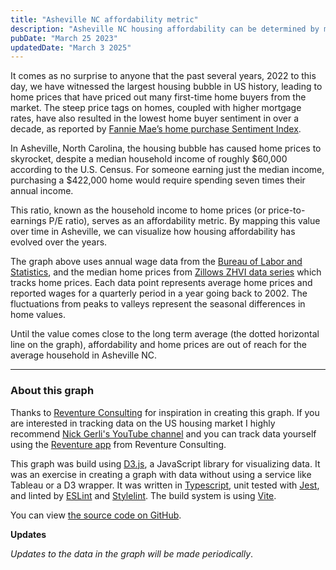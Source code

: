 ```yaml
---
title: "Asheville NC affordability metric"
description: "Asheville NC housing affordability can be determined by measuring the median household income in Asheville to the home prices. This ratio, known as the household income to home prices (or price-to-earnings P/E ratio), serves as an affordability metric. By mapping this value over time in Asheville, we can visualize how housing affordability has evolved over the years"
pubDate: "March 25 2023"
updatedDate: "March 3 2025"
---
```


It comes as no surprise to anyone that the past several years, 2022 to this day, we have witnessed the largest housing bubble in US history, leading to home prices that have priced out many first-time home buyers from the market. The steep price tags on homes, coupled with higher mortgage rates, have also resulted in the lowest home buyer sentiment in over a decade, as reported by [Fannie Mae’s home purchase Sentiment Index](https://www.fanniemae.com/research-and-insights/surveys-indices/national-housing-survey).

In Asheville, North Carolina, the housing bubble has caused home prices to skyrocket, despite a median household income of roughly $60,000 according to the U.S. Census. For someone earning just the median income, purchasing a $422,000 home would require spending seven times their annual income.

This ratio, known as the household income to home prices (or price-to-earnings P/E ratio), serves as an affordability metric. By mapping this value over time in Asheville, we can visualize how housing affordability has evolved over the years.


<PEGraph />

The graph above uses annual wage data from the [Bureau of Labor and Statistics](https://www.bls.gov/data/),
and the median home prices from [Zillows ZHVI data series](https://www.zillow.com/research/data/) which tracks home prices. 
Each data point represents average home prices and reported wages for a quarterly period in a year going back
to 2002. The fluctuations from peaks to valleys represent the seasonal differences in home values.

Until the value comes close to the long term average (the dotted horizontal line on the graph), affordability and home prices are out of reach for the average household in Asheville NC.

---

### About this graph

Thanks to [Reventure Consulting](https://www.reventure.app/) for inspiration in creating this graph. 
If you are interested in tracking data on the US housing market I highly recommend [Nick Gerli's YouTube
channel](https://www.youtube.com/c/ReventureConsulting) and you can track data yourself using the 
[Reventure app](https://map.reventure.app/dashboard?lnglat=%7B%22lng%22%3A-82.5427240957406%2C%22lat%22%3A35.61297743771064%7D&geo=county&dataPoint=home_value&zoom=9.727918932198808&graphView=true&GEOID=37021) from Reventure Consulting.

This graph was build using [D3.js](https://github.com/d3/d3), a JavaScript library for visualizing data. It was an exercise in creating a graph with data without using a service like Tableau or a D3 wrapper. It was written in [Typescript](https://www.typescriptlang.org/), unit tested with [Jest](https://jestjs.io/), 
and linted by [ESLint](https://eslint.org/) and [Stylelint](https://stylelint.io/). 
The build system is using [Vite](https://vitejs.dev/).

You can view [the source code on GitHub](https://github.com/stevenslack/stevenslack/tree/main/src/components/PEGraph).

**Updates**

_Updates to the data in the graph will be made periodically_.
